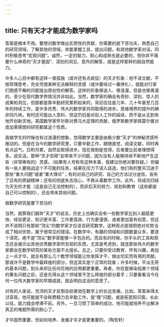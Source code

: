 ```yaml
---
---
---
```

title: 只有天才才能成为数学家吗
---




答案是根本不用。要想对数学做出实质性的贡献，你需要的是下苦功夫，熟悉自己的研究领域，了解其他的领域，并能掌握工具，提出问题，和其他数学家对话，同时积极思考“宏观问题”。诚然，一定的智力、耐心和成熟也是必要的，但你并不需要什么神奇的“天才基因”、深刻的洞见、意外的解答，或是这样那样的超自然能力。

许多人心目中都有这样一类孤独（或许还有点疯狂）的天才形象：他不读文献，不按常理思考，完全凭借某种无法解释的灵感（或许要经过一番挣扎），就能对行家们困惑不解的问题提出原创性的解答。这样的形象够迷人、够浪漫，但是也够离谱的，至少在现代数学界情况并非如此。当然，数学家的确会有奇妙、深刻、惊人的成果和洞见，但那都是靠辛勤研究累积起来的，背后往往是几年、几十年甚至几百年的持续工作，是许多优秀、伟大的数学家共同取得的进步。思维境界的提升的确非同凡响，有时还可能出人意料，但这仍旧是对前人工作的延续，而不是从无到有地开创新天地。英国数学家怀尔斯对费马大定理的贡献，俄罗斯数学家佩雷尔曼对庞加莱猜想的研究都属这个性质。

我做学生的时候也有过浪漫的想象，觉得数学主要是由极少数“天才”的神秘灵感所推动的。但是在当今的数学研究里，只要辛勤工作，跟随直觉，阅读文献，同时再有点运气，日积月累，自然会取得进步。现在我倒是觉得，后者要比前者理想得多。说实话，那种“天才崇拜”会带来不少问题，因为没有人能够持续不断地产生这些（非常稀有的）灵感。（如果有人号称有这种本事，我建议你绝对要存疑。）但偏有一些人要挑战这个不可能的任务，结果在压力下误入歧途。他们有的整天沉迷于那些“重大问题”或者“重大理论”；有的对自己的研究、自己的方法过分迷信，丧失了应有的质疑精神；还有的彻底失去信心，不再从事数学工作。此外，将成功归结为天生的才能（这是自己无法控制的），而非后天的努力、规划和教育（这些都是自己可以控制的），还会带来其他问题。

做数学研究是要下苦功的



当然，就算我们摒弃“天才”的说法，历史上也确实会有一些数学家比别人脑筋更快、经验更足、知识更丰富、工作更高效、行为更谨慎，或者更加富有创意，但这并不说明只有那些“顶尖”的数学家才应该去研究数学。这种观点是错把绝对优势当成了相对优势，属于很常见的错误。在数学中，有趣的领域和问题数量众多，要逐个深究，绝不是“顶尖”数学家能够一手包办的。而且有的时候，你手头的工具和观念还会揭示出其他优秀数学家所忽视的东西，尤其是考虑到，就连那些伟大的数学家都会在数学研究的某些方面不太擅长。总之，只要你受过教育、怀有兴趣，再加上一点才华，就总有那么几个数学领域能让你发挥才干，做出切实而有用的贡献。那或许不是数学中最辉煌的部分，但这其实是个正常的现象；许多时候，平淡无奇的基本问题，到头来却比任何花哨的应用都更重要。再者，你在能够染指某个领域的著名问题之前，还是先得从这个领域里不怎么辉煌的部分着手；只要看看当今任何一位伟大数学家的早期成就，就会明白这话的意思了。

对有的人来说，充沛的天才反倒会妨害他在数学上的长远发展。比如，答案来得太过容易，他可能就不会耗费精力去辛勤工作，提“傻”问题，或是拓宽知识面，长此以往，能力就会停滞不前。另外，一旦习惯了简单的成功，他可能就培养不出解决真正的难题所需的耐心了。

才华固然重要，但如何培养、发展才华才是更重要的。（陶哲轩）